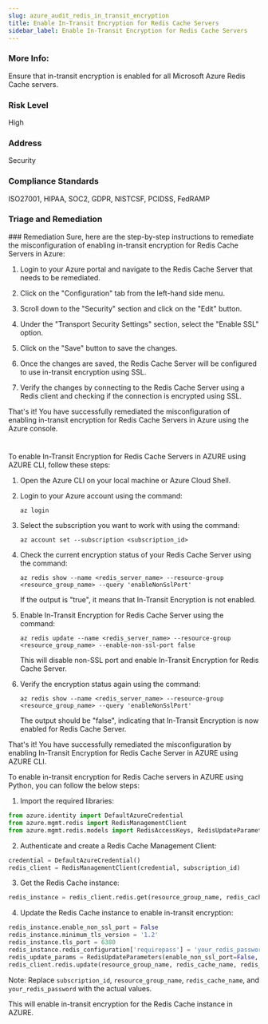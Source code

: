 ```yaml
---
slug: azure_audit_redis_in_transit_encryption
title: Enable In-Transit Encryption for Redis Cache Servers
sidebar_label: Enable In-Transit Encryption for Redis Cache Servers
---
```


### More Info:

Ensure that in-transit encryption is enabled for all Microsoft Azure Redis Cache servers.

### Risk Level

High

### Address

Security

### Compliance Standards

ISO27001, HIPAA, SOC2, GDPR, NISTCSF, PCIDSS, FedRAMP

### Triage and Remediation
<Tabs>
<Tab title='Remediation'>
### Remediation

<AccordionGroup>
<Accordion title='Using Console' defaultOpen='true'>
Sure, here are the step-by-step instructions to remediate the misconfiguration of enabling in-transit encryption for Redis Cache Servers in Azure:

1. Login to your Azure portal and navigate to the Redis Cache Server that needs to be remediated.

2. Click on the "Configuration" tab from the left-hand side menu.

3. Scroll down to the "Security" section and click on the "Edit" button.

4. Under the "Transport Security Settings" section, select the "Enable SSL" option.

5. Click on the "Save" button to save the changes.

6. Once the changes are saved, the Redis Cache Server will be configured to use in-transit encryption using SSL.

7. Verify the changes by connecting to the Redis Cache Server using a Redis client and checking if the connection is encrypted using SSL.

That's it! You have successfully remediated the misconfiguration of enabling in-transit encryption for Redis Cache Servers in Azure using the Azure console.

#
</Accordion>

<Accordion title='Using CLI'>
To enable In-Transit Encryption for Redis Cache Servers in AZURE using AZURE CLI, follow these steps:

1. Open the Azure CLI on your local machine or Azure Cloud Shell.

2. Login to your Azure account using the command:
   
   ```
   az login
   ```

3. Select the subscription you want to work with using the command:
   
   ```
   az account set --subscription <subscription_id>
   ```

4. Check the current encryption status of your Redis Cache Server using the command:
   
   ```
   az redis show --name <redis_server_name> --resource-group <resource_group_name> --query 'enableNonSslPort'
   ```

   If the output is "true", it means that In-Transit Encryption is not enabled.

5. Enable In-Transit Encryption for Redis Cache Server using the command:
   
   ```
   az redis update --name <redis_server_name> --resource-group <resource_group_name> --enable-non-ssl-port false
   ```

   This will disable non-SSL port and enable In-Transit Encryption for Redis Cache Server.

6. Verify the encryption status again using the command:
   
   ```
   az redis show --name <redis_server_name> --resource-group <resource_group_name> --query 'enableNonSslPort'
   ```

   The output should be "false", indicating that In-Transit Encryption is now enabled for Redis Cache Server.

That's it! You have successfully remediated the misconfiguration by enabling In-Transit Encryption for Redis Cache Server in AZURE using AZURE CLI.
</Accordion>

<Accordion title='Using Python'>
To enable in-transit encryption for Redis Cache servers in AZURE using Python, you can follow the below steps:

1. Import the required libraries:

```python
from azure.identity import DefaultAzureCredential
from azure.mgmt.redis import RedisManagementClient
from azure.mgmt.redis.models import RedisAccessKeys, RedisUpdateParameters
```

2. Authenticate and create a Redis Cache Management Client:

```python
credential = DefaultAzureCredential()
redis_client = RedisManagementClient(credential, subscription_id)
```

3. Get the Redis Cache instance:

```python
redis_instance = redis_client.redis.get(resource_group_name, redis_cache_name)
```

4. Update the Redis Cache instance to enable in-transit encryption:

```python
redis_instance.enable_non_ssl_port = False
redis_instance.minimum_tls_version = '1.2'
redis_instance.tls_port = 6380
redis_instance.redis_configuration['requirepass'] = 'your_redis_password'
redis_update_params = RedisUpdateParameters(enable_non_ssl_port=False, minimum_tls_version='1.2', tls_port=6380, redis_configuration={'requirepass': 'your_redis_password'})
redis_client.redis.update(resource_group_name, redis_cache_name, redis_update_params)
```

Note: Replace `subscription_id`, `resource_group_name`, `redis_cache_name`, and `your_redis_password` with the actual values.

This will enable in-transit encryption for the Redis Cache instance in AZURE.
</Accordion>

</AccordionGroup>
</Tab>
</Tabs>

